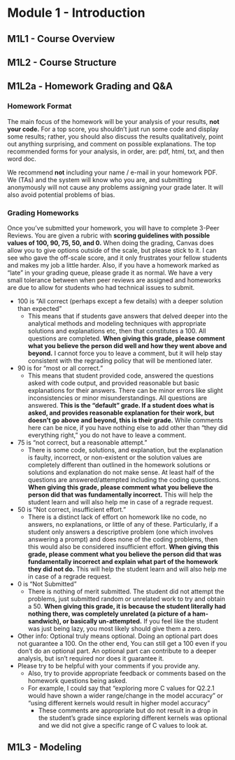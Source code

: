 # Module 1 - Introduction

## M1L1 - Course Overview

## M1L2 - Course Structure

## M1L2a - Homework Grading and Q&A

### Homework Format

The main focus of the homework will be your analysis of your results, **not your code.**
For a top score, you shouldn't just run some code and display some results; rather, you should also discuss the results qualitatively, point out anything surprising, and comment on possible explanations. 
The top recommended forms for your analysis, in order, are: pdf, html, txt, and then word doc.

We recommend **not** including your name / e-mail in your homework PDF.
We (TAs) and the system will know who you are, and submitting anonymously will not cause any problems assigning your grade later. 
It will also avoid potential problems of bias.

### Grading Homeworks

Once you've submitted your homework, you will have to complete 3-Peer Reviews. 
You are given a rubric with **scoring guidelines with possible values of 100, 90, 75, 50, and 0.**
When doing the grading, Canvas does allow you to give options outside of the scale, but please stick to it. 
I can see who gave the off-scale score, and it only frustrates your fellow students and makes my job a little harder.
Also, if you have a homework marked as "late" in your grading queue, please grade it as normal. 
We have a very small tolerance between when peer reviews are assigned and homeworks are due to allow for students who had technical issues to submit.

- 100 is "All correct (perhaps except a few details) with a deeper solution than expected"
  - This means that if students gave answers that delved deeper into the analytical methods and modeling techniques with appropriate solutions and explanations etc, then that constitutes a 100. All questions are completed. **When giving this grade, please comment what you believe the person did well and how they went above and beyond.** I cannot force you to leave a comment, but it will help stay consistent with the regrading policy that will be mentioned later.
  
- 90 is for "most or all correct."
  - This means that student provided code, answered the questions asked with code output, and provided reasonable but basic explanations for their answers. There can be minor errors like slight inconsistencies or minor misunderstandings. All questions are answered. **This is the "default" grade. If a student does what is asked, and provides reasonable explanation for their work, but doesn't go above and beyond, this is their grade.** While comments here can be nice, if you have nothing else to add other than "they did everything right," you do not have to leave a comment.
  
- 75 is "not correct, but a reasonable attempt."
  - There is some code, solutions, and explanation, but the explanation is faulty, incorrect, or non-existent or the solution values are completely different than outlined in the homework solutions or solutions and explanation do not make sense. At least half of the questions are answered/attempted including the coding questions. **When giving this grade, please comment what you believe the person did that was fundamentally incorrect.** This will help the student learn and will also help me in case of a regrade request.

- 50 is "Not correct, insufficient effort."
  - There is a distinct lack of effort on homework like no code, no answers, no explanations, or little of any of these. Particularly, if a student only answers a descriptive problem (one which involves answering a prompt) and does none of the coding problems, then this would also be considered insufficient effort. **When giving this grade, please comment what you believe the person did that was fundamentally incorrect and explain what part of the homework they did not do.** This will help the student learn and will also help me in case of a regrade request.

- 0 is "Not Submitted"
  - There is nothing of merit submitted. The student did not attempt the problems, just submitted random or unrelated work to try and obtain a 50. **When giving this grade, it is because the student literally had nothing there, was completely unrelated (a picture of a ham-sandwich), or basically un-attempted.** If you feel like the student was just being lazy, you most likely should give them a zero.
  
- Other info: Optional truly means optional. Doing an optional part does not guarantee a 100. On the other end, You can still get a 100 even if you don't do an optional part. An optional part can contribute to a deeper analysis, but isn't required nor does it guarantee it.
- Please try to be helpful with your comments if you provide any.
  - Also, try to provide appropriate feedback or comments based on the homework questions being asked.
  - For example, I could say that "exploring more C values for Q2.2.1 would have shown a wider range/change in the model accuracy" or "using different kernels would result in higher model accuracy"
    - These comments are appropriate but do not result in a drop in the student's grade since exploring different kernels was optional and we did not give a specific range of C values to look at.

## M1L3 - Modeling